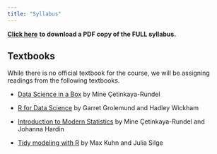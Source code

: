 ```yaml
---
title: "Syllabus"
---
```


[**Click here**](/documents/DSC%20223%20Syllabus%20Fall%202022%20B2.pdf "PDF of syllabus") **to download a PDF copy of the FULL syllabus.**

## Textbooks

While there is no official textbook for the course, we will be assigning readings from the following textbooks.

-   [Data Science in a Box](https://datasciencebox.org/) by Mine Çetinkaya-Rundel

-   [R for Data Science](https://r4ds.had.co.nz/) by Garret Grolemund and Hadley Wickham

-   [Introduction to Modern Statistics](https://openintro-ims.netlify.app/) by Mine Çetinkaya-Rundel and Johanna Hardin

-   [Tidy modeling with R](https://www.tmwr.org/) by Max Kuhn and Julia Silge

